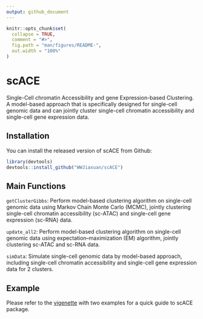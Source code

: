 ---
output: github_document
---

```{r setup, include = FALSE}
knitr::opts_chunk$set(
  collapse = TRUE,
  comment = "#>",
  fig.path = "man/figures/README-",
  out.width = "100%"
)
```

# scACE

Single-Cell chromatin Accessibility and gene Expression-based Clustering. A model-based approach that is specifically designed for single-cell genomic data and can jointly cluster single-cell chromatin accessibility and single-cell gene expression data.

## Installation

You can install the released version of scACE from Github:

``` r
library(devtools)
devtools::install_github("WWJiaxuan/scACE")
```

## Main Functions

`getClusterGibbs`: Perform model-based clustering algorithm on single-cell genomic data using Markov Chain Monte Carlo (MCMC), jointly clustering single-cell chromatin accessibility (sc-ATAC) and single-cell gene expression (sc-RNA) data.

`update_all2`: Perform model-based clustering algorithm on single-cell genomic data using expectation–maximization (EM) algorithm, jointly clustering sc-ATAC and sc-RNA data.

`simData`: Simulate single-cell genomic data by model-based approach, including single-cell chromatin accessibility and single-cell gene expression data for 2 clusters.


## Example
Please refer to the [vigenette](https://github.com/Van1yu3/SWKM/tree/master/doc) with two examples for a quick guide to scACE package.

